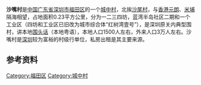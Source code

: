 {{otheruses|subject=[[中国|中国]][[广东省|广东省]][[深圳市|深圳市]]一個[[城中村|城中村]]|other=名為沙咀的地方|沙咀 (消歧義)}}

'''沙嘴村'''是[[中国|中国]][[广东省|广东省]][[深圳市|深圳市]][[福田区|福田区]]的一个[[城中村|城中村]]，北挨[[沙尾村|沙尾村]]，与[[香港|香港]][[元朗|元朗]]、[[米埔|米埔]]隔海相望，占地面积0.23平方公里，分为一二三四坊，蓝湾半岛社区二期和一个工业区（四坊和工业区已旧改为城市综合体“红树湾壹号”），是深圳原关内典型围村，讲本地[[围头话|围头话]]（本地粤语），本地人口1500人左右，外来人口3万人左右。沙嘴村是[[深圳|深圳]]较为富裕的村级行单位，私房出租是其主要来源。{{Infobox China County|county=沙嘴村|Photo=|Photoname=沙嘴村牌坊|Belong=[[广东省|广东省]][[深圳市|深圳市]][[福田区|福田区]]|Types=城中村|area=0.23 km²|phone code=755}}

== 参考资料 ==
{{reflist}}

[[Category:福田区|Category:福田区]]
[[Category:城中村|Category:城中村]]